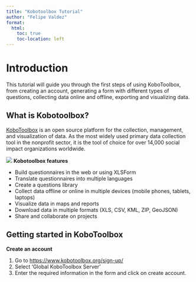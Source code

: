 ```yaml
---
title: "Kobotoolbox Tutorial"
author: "Felipe Valdez"
format:
  html:
    toc: true
    toc-location: left
---
```


# Introduction

This tutorial will guide you through the first steps of using KoboToolbox, from creating an account, generating a form with different types of questions, collecting data online and offline, exporting and visualizing data.

## What is Kobotoolbox?

[KoboToolbox](https://www.kobotoolbox.org/about-us/software/) is an open source platform for the collection, management, and visualization of data. As the most widely used primary data collection tool in the nonprofit sector, it is the tool of choice for over 14,000 social impact organizations worldwide.

![](https://www.kobotoolbox.org/assets/images/common/kobotoolbox_logo_default_for-light-bg.svg)
**Kobotoolbox features**

-	Build questionnaires in the web or using XLSForm
-	Translate questionnaires into multiple languages
-	Create a questions library
-	Collect data offline or online in multiple devices (mobile phones, tablets, laptops)
-	Visualize data in maps and reports
-	Download data in multiple formats (XLS, CSV, KML, ZIP, GeoJSON)
-	Share and collaborate on projects

## Getting started in KoboToolbox

**Create an account**

1.	Go to [https://www.kobotoolbox.org/sign-up/](https://www.kobotoolbox.org/sign-up/)
2. 	Select ‘Global KoboToolbox Server’
3. 	Enter the required information in the form and click on create account.



